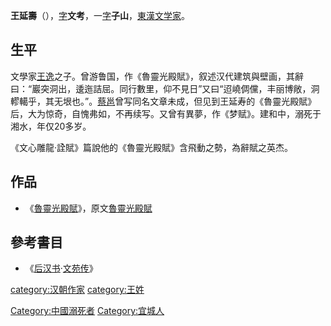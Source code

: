 '''王延壽'''（{{bd|？||？||catIdx=W王}}），[[表字|字]]'''文考'''，一[[表字|字]]'''子山'''，[[東漢|東漢]][[文学家|文学家]]。

==生平==
文學家[[王逸|王逸]]之子。曾游鲁国，作《魯靈光殿賦》，叙述汉代建筑與壁画，其辭曰：“巖突洞出，逶迤詰屈。同行數里，仰不見日”又曰“迢嶢倜儻，丰丽博敞，洞轇轕乎，其无垠也。”。[[蔡邕|蔡邕]]曾写同名文章未成，但见到王延寿的《魯靈光殿賦》后，大为惊奇，自愧弗如，不再续写。又曾有異夢，作《梦赋》。建和中，溺死于湘水，年仅20多岁。

《文心雕龍‧詮賦》篇說他的《魯靈光殿賦》含飛動之勢，為辭賦之英杰。

==作品==
* 《[[魯靈光殿賦|魯靈光殿賦]]》，原文[[s:魯靈光殿賦|魯靈光殿賦]]
{{wikisource author}}

==參考書目==
* 《[[后汉书|后汉书]]·[[文苑传|文苑传]]》
{{漢朝人小作品}}

{{DEFAULTSORT:W}}
[[category:汉朝作家|category:汉朝作家]]
[[Category:中國溺死者|Category:中國溺死者]]
[[category:王姓|category:王姓]]
[[Category:宜城人|Category:宜城人]]